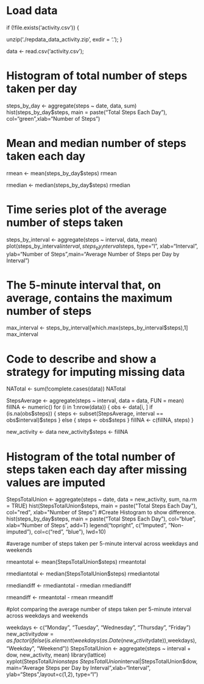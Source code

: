 # Load data

if (!file.exists('activity.csv')) {
  
  unzip('./repdata_data_activity.zip', exdir = '.');
}

data <- read.csv('activity.csv');

# Histogram of total number of steps taken per day
steps_by_day <- aggregate(steps ~ date, data, sum)
hist(steps_by_day$steps, main = paste("Total Steps Each Day"), col="green",xlab="Number of Steps")

# Mean and median number of steps taken each day
rmean <- mean(steps_by_day$steps)
rmean

rmedian <- median(steps_by_day$steps)
rmedian

# Time series plot of the average number of steps taken

steps_by_interval <- aggregate(steps ~ interval, data, mean)
plot(steps_by_interval$interval,steps_by_interval$steps, type="l", xlab="Interval", ylab="Number of Steps",main="Average Number of Steps per Day by Interval")

# The 5-minute interval that, on average, contains the maximum number of steps

max_interval <- steps_by_interval[which.max(steps_by_interval$steps),1]
max_interval

# Code to describe and show a strategy for imputing missing data

NATotal <- sum(!complete.cases(data))
NATotal

StepsAverage <- aggregate(steps ~ interval, data = data, FUN = mean)
fillNA <- numeric()
for (i in 1:nrow(data)) {
  obs <- data[i, ]
  if (is.na(obs$steps)) {
    steps <- subset(StepsAverage, interval == obs$interval)$steps
  } else {
    steps <- obs$steps
  }
  fillNA <- c(fillNA, steps)
}

new_activity <- data
new_activity$steps <- fillNA

# Histogram of the total number of steps taken each day after missing values are imputed

StepsTotalUnion <- aggregate(steps ~ date, data = new_activity, sum, na.rm = TRUE)
hist(StepsTotalUnion$steps, main = paste("Total Steps Each Day"), col="red", xlab="Number of Steps")
#Create Histogram to show difference. 
hist(steps_by_day$steps, main = paste("Total Steps Each Day"), col="blue", xlab="Number of Steps", add=T)
legend("topright", c("Imputed", "Non-imputed"), col=c("red", "blue"), lwd=10)

#average number of steps taken per 5-minute interval across weekdays and weekends

rmeantotal <- mean(StepsTotalUnion$steps)
rmeantotal

rmediantotal <- median(StepsTotalUnion$steps)
rmediantotal

rmediandiff <- rmediantotal - rmedian
rmediandiff

rmeandiff <- rmeantotal - rmean
rmeandiff

#plot comparing the average number of steps taken per 5-minute interval across weekdays and weekends

weekdays <- c("Monday", "Tuesday", "Wednesday", "Thursday", 
             "Friday")
new_activity$dow = as.factor(ifelse(is.element(weekdays(as.Date(new_activity$date)),weekdays), "Weekday", "Weekend"))
StepsTotalUnion <- aggregate(steps ~ interval + dow, new_activity, mean)
library(lattice)
xyplot(StepsTotalUnion$steps ~ StepsTotalUnion$interval|StepsTotalUnion$dow, main="Average Steps per Day by Interval",xlab="Interval", ylab="Steps",layout=c(1,2), type="l")

